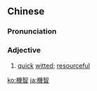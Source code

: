 {{also|机智}}
==Chinese==
{{zh-forms|s=机智}}

===Pronunciation===
{{zh-pron
|m=jīzhì
|c=gei1 zi3
|cat=a
}}

===Adjective===
{{zh-adj}}

# [[quick]] [[witted]]; [[resourceful]]

{{zh-cat|Advanced}}

[[ko:機智]]
[[ja:機智]]